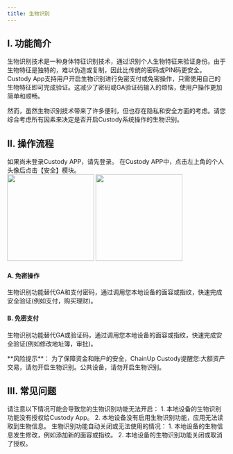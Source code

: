 ```yaml
---
title: 生物识别
---
```


## I. 功能简介

生物识别技术是一种身体特征识别技术，通过识别个人生物特征来验证身份。由于生物特征是独特的，难以伪造或复制，因此比传统的密码或PIN码更安全。Custody App支持用户开启生物识别进行免密支付或免密操作，只需使用自己的生物特征即可完成验证。这减少了密码或GA验证码输入的烦恼，使用户操作更加简单和顺畅。

然而，虽然生物识别技术带来了许多便利，但也存在隐私和安全方面的考虑。请您综合考虑所有因素来决定是否开启Custody系统操作的生物识别。

## II. 操作流程


<Steps>
<Step title="打开Custody APP">
    如果尚未登录Custody APP，请先登录。
</Step>
<Step title="进入生物识别功能">
    在Custody APP中，点击左上角的个人头像后点击【安全】模块。
    <div className="w-full flex items-center justify-center">
   <CardGroup cols={2}>
    <img src="/images/custody-guide/personalcn.png" width="200"/>
    <img src="/images/custody-guide/sercuity.png" width="200"/>
</CardGroup>
</div>
</Step>

<Step title="分场景开启生物识别">

#### A. 免密操作

生物识别功能替代GA和支付密码，通过调用您本地设备的面容或指纹，快速完成安全验证(例如支付，购买理财)。


#### B. 免密支付

生物识别功能替代GA或验证码，通过调用您本地设备的面容或指纹，快速完成安全验证(例如修改地址簿，审批)。

</Step>
</Steps>

<warning>
**风险提示**：  为了保障资金和账户的安全，ChainUp Custody提醒您:大额资产交易，请勿开启生物识别。公共设备，请勿开启生物识别。
</warning>

## III. 常见问题

<Accordion title="为什么无法开启生物识别？">
请注意以下情况可能会导致您的生物识别功能无法开启：
1. 本地设备的生物识别功能没有授权给Custody App。
2. 本地设备没有启用生物识别功能，应用无法读取到生物信息。
</Accordion>

<Accordion title="为什么生物识别失效或无法使用？">
生物识别功能自动关闭或无法使用的情况：
1. 本地设备的生物信息发生修改，例如添加新的面容或指纹。
2. 本地设备的生物识别功能关闭或取消了授权。
</Accordion>
